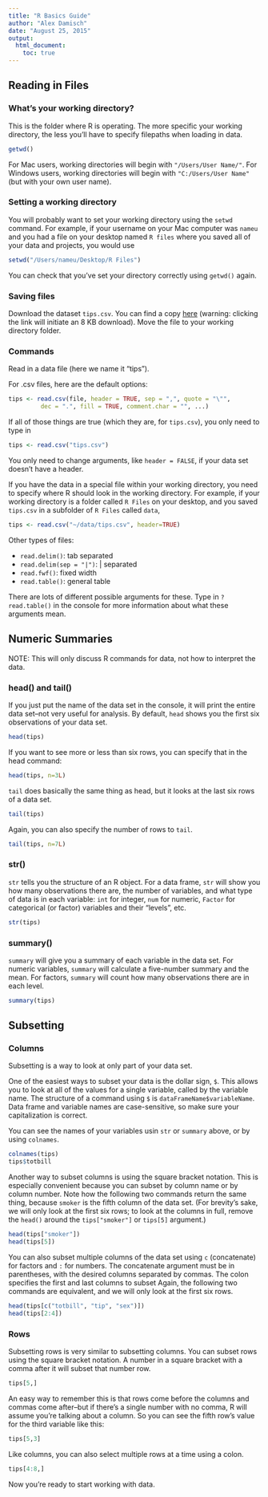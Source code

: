 ```yaml
---
title: "R Basics Guide"
author: "Alex Damisch"
date: "August 25, 2015"
output: 
  html_document:
    toc: true
---
```


## Reading in Files

### What's your working directory?

This is the folder where R is operating. The more specific your working directory, the less you'll have to specify filepaths when loading in data.

```r
getwd()
```

For Mac users, working directories will begin with ```"/Users/User Name/"```. For Windows users, working directories will begin with  ```"C:/Users/User Name"``` (but with your own user name). 

### Setting a working directory

You will probably want to set your working directory using the ```setwd``` command. For example, if your username on your Mac computer was  ```nameu``` and you had a file on your desktop named ```R files``` where you saved all of your data and projects, you would use

```r
setwd("/Users/nameu/Desktop/R Files")
```

You can check that you've set your directory correctly using ```getwd()``` again.

### Saving files

Download the dataset ```tips.csv```. You can find a copy [here](http://www.ggobi.org/book/data/tips.csv) (warning: clicking the link will initiate an 8 KB download). Move the file to your working directory folder.

### Commands

Read in a data file (here we name it "tips").

For .csv files, here are the default options:
```r
tips <- read.csv(file, header = TRUE, sep = ",", quote = "\"",
         dec = ".", fill = TRUE, comment.char = "", ...)
```

If all of those things are true (which they are, for ```tips.csv```), you only need to type in
```r
tips <- read.csv("tips.csv")
```

You only need to change arguments, like ```header = FALSE```, if your data set doesn't have a header.

If you have the data in a special file within your working directory, you need to specify where R should look in the working directory. For example, if your working directory is a folder called ```R Files``` on your desktop, and you saved ```tips.csv``` in a subfolder of ```R Files``` called ```data```, 

```r
tips <- read.csv("~/data/tips.csv", header=TRUE)
```

Other types of files:

* ```read.delim()```: tab separated
* ```read.delim(sep = "|")```: | separated
* ```read.fwf()```: fixed width
* ```read.table()```: general table

There are lots of different possible arguments for these. Type in ```?read.table()``` in the console for more information about what these arguments mean.

## Numeric Summaries

NOTE: This will only discuss R commands for data, not how to interpret the data.

### head() and tail()

If you just put the name of the data set in the console, it will print the entire data set–not very useful for analysis. By default, ```head``` shows you the first six observations of your data set.

```r
head(tips)
```

If you want to see more or less than six rows, you can specify that in the head command:

```r
head(tips, n=3L)
```

```tail``` does basically the same thing as head, but it looks at the last six rows of a data set.

```r
tail(tips)
```

Again, you can also specify the number of rows to ```tail```.

```r
tail(tips, n=7L)
```


### str()
```str``` tells you the structure of an R object. For a data frame, ```str``` will show you how many observations there are, the number of variables, and what type of data is in each variable: ```int``` for integer, ```num``` for numeric, ```Factor``` for categorical (or factor) variables and their "levels", etc.

```r
str(tips)
```

### summary()
```summary``` will give you a summary of each variable in the data set. For numeric variables, ```summary``` will calculate a five-number summary and the mean. For factors, ```summary``` will count how many observations there are in each level.

```r
summary(tips)
```

## Subsetting

### Columns 

Subsetting is a way to look at only part of your data set. 

One of the easiest ways to subset your data is the dollar sign, ```$```. This allows you to look at all of the values for a single variable, called by the variable name. The structure of a command using ```$``` is ```dataFrameName$variableName```. Data frame and variable names are case-sensitive, so make sure your capitalization is correct.

You can see the names of your variables usin ```str``` or ```summary``` above, or by using ```colnames```.

```r
colnames(tips)
tips$totbill
```

Another way to subset columns is using the square bracket notation. This is especially convenient because you can subset by column name or by column number. Note how the following two commands return the same thing, because ```smoker``` is the fifth column of the data set. (For brevity's sake, we will only look at the first six rows; to look at the columns in full, remove the ```head()``` around the ```tips["smoker"]``` or ```tips[5]``` argument.)


```r
head(tips["smoker"])
head(tips[5])
```

You can also subset multiple columns of the data set using ```c``` (concatenate) for factors and ```:``` for numbers. The concatenate argument must be in parentheses, with the desired columns separated by commas. The colon specifies the first and last columns to subset Again, the following two commands are equivalent, and we will only look at the first six rows.

```r
head(tips[c("totbill", "tip", "sex")])
head(tips[2:4])
```

### Rows

Subsetting rows is very similar to subsetting columns. You can subset rows using the square bracket notation. A number in a square bracket with a comma after it will subset that number row.

```r
tips[5,]
```

An easy way to remember this is that rows come before the columns and commas come after–but if there's a single number with no comma, R will assume you're talking about a column. So you can see the fifth row's value for the third variable like this:

```r
tips[5,3]
```

Like columns, you can also select multiple rows at a time using a colon.

```r
tips[4:8,]
```

Now you're ready to start working with data.